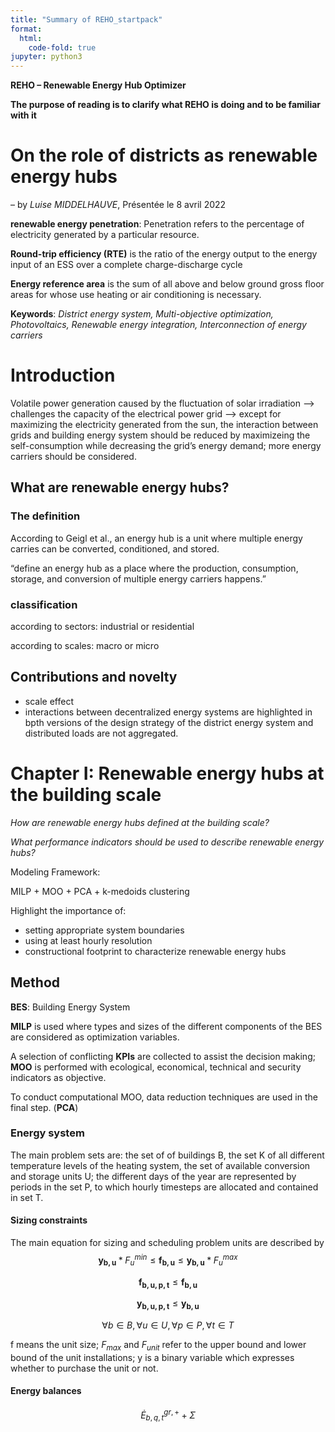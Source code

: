 ```yaml
---
title: "Summary of REHO_startpack"
format:
  html:
    code-fold: true
jupyter: python3
---
```

**REHO -- Renewable Energy Hub Optimizer**

**The purpose of reading is to clarify what REHO is doing and to be familiar with it**

# On the role of districts as renewable energy hubs 
-- by *Luise MIDDELHAUVE*, Présentée le 8 avril 2022

**renewable energy penetration**: Penetration refers to the percentage of electricity generated by a particular resource. 

**Round-trip efficiency (RTE)** is the ratio of the energy output to the energy input of an ESS over a complete charge-discharge cycle

**Energy reference area** is the sum of all above and below ground gross floor areas for whose use heating or air conditioning is necessary.

**Keywords**: *District energy system, Multi-objective optimization, Photovoltaics, Renewable energy integration, Interconnection of energy carriers*

# Introduction
Volatile power generation caused by the fluctuation of solar irradiation --> challenges the capacity of the electrical power grid --> except for maximizing the electricity generated from the sun, the interaction between grids and building energy system should be reduced by maximizeing the self-consumption while decreasing the grid's energy demand; more energy carriers should be considered.

## What are renewable energy hubs?

### The definition
According to Geigl et al., an energy hub is a unit where multiple energy carries can be converted, conditioned, and stored.

"define an energy hub as a place where the production, consumption, storage, and conversion of multiple energy carriers happens."

### classification
according to sectors: industrial or residential

according to scales: macro or micro

## Contributions and novelty
 - scale effect
 - interactions between decentralized energy systems are highlighted in bpth versions of the design strategy of the district energy system and distributed loads are not aggregated.

# Chapter I: Renewable energy hubs at the building scale
 
*How are renewable energy hubs defined at the building scale?* 
 
*What performance indicators should be used to describe renewable energy hubs?*

Modeling Framework:

MILP + MOO + PCA + k-medoids clustering

Highlight the importance of:

 - setting appropriate system boundaries
 - using at least hourly resolution
 - constructional footprint to characterize renewable energy hubs

## Method

**BES**: Building Energy System

**MILP** is used where types and sizes of the different components of the BES are considered as optimization variables.

A selection of conflicting **KPIs** are collected to assist the decision making; **MOO** is performed with ecological, economical, technical and security indicators as objective.

To conduct computational MOO, data reduction techniques are used in the final step. (**PCA**)

### Energy system

The main problem sets are: the set of of buildings B, the set K of all different temperature levels of the heating system, the set of available conversion and storage units U; the different days of the year are represented by periods in the set P, to which hourly timesteps are allocated and contained in set T.

#### Sizing constraints
The main equation for sizing and scheduling problem units are described by
$$
\mathbf{y_{b,u}} * F_{u}^{min} \leq \mathbf{f_{b,u}} \leq \mathbf{y_{b,u}} * F_{u}^{max}
$$

$$
\mathbf{f_{b,u,p,t}} \leq \mathbf{f_{b,u}}
$$

$$
\mathbf{y_{b,u,p,t}} \leq \mathbf{y_{b,u}}
$$

$$
\forall b \in B, \forall u \in U, \forall p \in P, \forall t \in T
$$

f means the unit size; $F_{max}$ and $F_{unit}$ refer to the upper bound and lower bound of the unit installations; y is a binary variable which expresses whether to purchase the unit or not.

#### Energy balances

$$
\dot{E}^{gr, +}_{b,q,t} + \Sigma
$$
